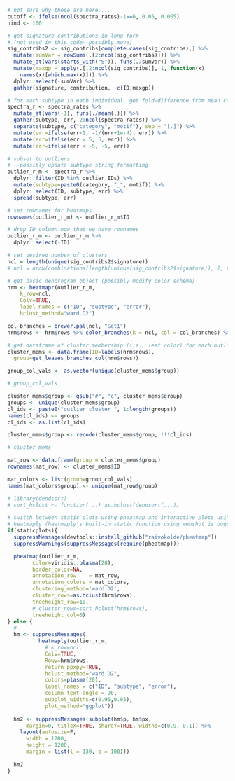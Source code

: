 ```r

# not sure why these are here....
cutoff <- ifelse(ncol(spectra_rates)-1==6, 0.05, 0.005)
nind <- 100

# get signature contributions in long form
# (not used in this code--possibly move)
sig_contribs2 <- sig_contribs[complete.cases(sig_contribs),] %>%
  mutate(sumVar = rowSums(.[2:ncol(sig_contribs)])) %>%
  mutate_at(vars(starts_with("S")), funs(./sumVar)) %>%
  mutate(maxgp = apply(.[,2:ncol(sig_contribs)], 1, function(x)
    names(x)[which.max(x)])) %>%
  dplyr::select(-sumVar) %>%
  gather(signature, contribution, -c(ID,maxgp))

# for each subtype in each individual, get fold-difference from mean contribution
spectra_r <- spectra_rates %>%
  mutate_at(vars(-1), funs(./mean(.))) %>%
  gather(subtype, err, 2:ncol(spectra_rates)) %>%
  separate(subtype, c("category", "motif"), sep = "[.]") %>%
  mutate(err=ifelse(err<1, -1/(err+1e-4), err)) %>%
  mutate(err=ifelse(err > 5, 5, err)) %>%
  mutate(err=ifelse(err < -5, -5, err))

# subset to outliers
# --possibly update subtype string formatting
outlier_r_m <- spectra_r %>%
  dplyr::filter(ID %in% outlier_IDs) %>%
  mutate(subtype=paste0(category, "_", motif)) %>%
  dplyr::select(ID, subtype, err) %>%
  spread(subtype, err)

# set rownames for heatmaps
rownames(outlier_r_m) <- outlier_r_m$ID

# drop ID column now that we have rownames
outlier_r_m <- outlier_r_m %>%
  dplyr::select(-ID)

# set desired number of clusters
ncl = length(unique(sig_contribs2$signature))
# ncl = nrow(combinations(length(unique(sig_contribs2$signature)), 2, replace=T))

# get basic dendrogram object (possibly modify color scheme)
hrm <- heatmapr(outlier_r_m,
    k_row=ncl,
    Colv=TRUE,
    label_names = c("ID", "subtype", "error"),
    hclust_method="ward.D2")

col_branches = brewer.pal(ncl, "Set1")
hrm$rows <- hrm$rows %>% color_branches(k = ncl, col = col_branches) %>% ladderize

# get dataframe of cluster membership (i.e., leaf color) for each outlier
cluster_mems <- data.frame(ID=labels(hrm$rows), 
  group=get_leaves_branches_col(hrm$rows))

group_col_vals <- as.vector(unique(cluster_mems$group))

# group_col_vals

cluster_mems$group <- gsub("#", "c", cluster_mems$group)
groups <- unique(cluster_mems$group)
cl_ids <- paste0("outlier cluster ", 1:length(groups))
names(cl_ids) <- groups
cl_ids <- as.list(cl_ids)

cluster_mems$group <- recode(cluster_mems$group, !!!cl_ids)

# cluster_mems

mat_row <- data.frame(group = cluster_mems$group)
rownames(mat_row) <- cluster_mems$ID

mat_colors <- list(group=group_col_vals)
names(mat_colors$group) <- unique(mat_row$group)

# library(dendsort)
# sort_hclust <- function(...) as.hclust(dendsort(...))

# switch between static plots using pheatmap and interactive plots using 
# heatmaply (heatmaply's built-in static function using webshot is buggy)
if(staticplots){
  suppressMessages(devtools::install_github("raivokolde/pheatmap"))
  suppressWarnings(suppressMessages(require(pheatmap)))

  pheatmap(outlier_r_m, 
        color=viridis::plasma(20),
        border_color=NA,
        annotation_row    = mat_row,
        annotation_colors = mat_colors,
        clustering_method='ward.D2',
        cluster_rows=as.hclust(hrm$rows),
        treeheight_row=10,
        # cluster_rows=sort_hclust(hrm$rows),
        treeheight_col=0)
} else {
  # 
  hm <- suppressMessages(
          heatmaply(outlier_r_m,
            # k_row=ncl,
            Colv=TRUE,
            Rowv=hrm$rows,
            return_ppxpy=TRUE,
            hclust_method="ward.D2",
            colors=plasma(20),
            label_names = c("ID", "subtype", "error"),
            column_text_angle = 90,
            subplot_widths=c(0.95,0.05),
            plot_method="ggplot"))
  
  hm2 <- suppressMessages(subplot(hm$p, hm$px,
      margin=0, titleX=TRUE, shareY=TRUE, widths=c(0.9, 0.1)) %>%
    layout(autosize=F,
      width = 1200,
      height = 1200,
      margin = list(l = 130, b = 100)))
  
  hm2
}


```